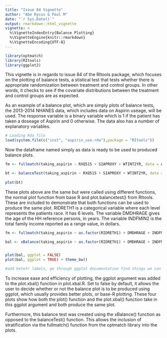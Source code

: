 ```yaml
---
title: "Issue 84 Vignette"
author: "Abe Rycus & Paul M"
date: "`r Sys.Date()`"
output: rmarkdown::html_vignette
vignette: >
  %\VignetteIndexEntry{Balance Plotting}
  %\VignetteEngine{knitr::rmarkdown}
  %\VignetteEncoding{UTF-8}
---
```


```r
library(optmatch)
library(RItools)
library(ggplot2)
```

This vignette is in regards to issue 84 of the RItools package, which focuses on the plotting of balance tests, a stistical test that tests whether there is appropriate randomization between treatment and control groups. In other words, it checks to see if the covariate distributions between the treatment and control groups are as expected. 

As an example of a balance plot, which are simply plots of balance tests, the 2013-2014 NHANES data, which includes data on Aspirin useage, will be used. The response variable is a binary variable which is 1 if the patient has taken a doseage of Aspirin and 0 otherwise. The data also has a number of explanatory variables. 

```r
# Loading Rda file
load(system.file(c("inst", "aspirin_use.rda"),package = "RItools"))
```
Now the dataframe named simply as data is ready to be used to produced balance plots. 

```r
fm <- fullmatch(taking_aspirin ~ RXQ515 + SIAPROXY + WTINT2YR, data = data)

bt <- balanceTest(taking_aspirin ~ RXQ515 + SIAPROXY + WTINT2YR, data = data)
  
plot(bt)
```

These plots above are the same but were called using different functions, the normal plot function from base R and plot.balancetest() from RItools. These are included to demonstrate that both functions can be used to produce the same plot. RIDRETH1 is a categorical variable where each level represents the patients race. It has 6 levels. The variable DMDHRAGE gives the age of the HH reference persons, in years. The variable INDFMIN2 is the total family income reported as a range value, in dollars.

```r
fm <- fullmatch(taking_aspirin ~ as.factor(RIDRETH1) + DMDHRAGE + INDFMIN2, data = data)

bal <- xBalance(taking_aspirin ~ as.factor(RIDRETH1) + DMDHRAGE + INDFMIN2, data = data, strata = list(~ fm, unstratified = NULL))


plot(bal, ggplot = FALSE)
plot(bal, ggplot = TRUE) + theme_bw()

#add betetr labels, go through ggplot documentation find things we can tweak, i.e. change/stylize title and labels, 
```

To increase ease and efficiency of plotting, the ggplot argument was added to the plot.xbal() function in plot.xbal.R. Set to false by default, it allows the user to decide whether or not the balance plot is to be produced using ggplot, which usually provides better plots, or base-R plotting. These four plots show how both the plot() function and the plot.xbal() function take in this ggplot argument and both produce the same plot. 

Furthermore, this balance test was created using the xBalance() function as opposed to the balanceTest() function. This allows the inclusion of stratification via the fullmatch() function from the optmatch library into the plots. 

<!--
# include more features of ggplpot such as themes (update vignette)
# include plot with more variables. go through data documentation
# write up brief explanation of data
# include categorical variables and grouped variables
# run build_vignettes() in console, ignore incomplete line error at end
# move top part into new file, delete the vignette
-->


